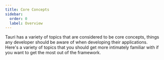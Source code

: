 ```yaml
---
title: Core Concepts
sidebar:
  order: 0
  label: Overview
---
```



Tauri has a variety of topics that are considered to be core concepts, things any developer should be aware of when developing their applications. Here's a variety of topics that you should get more intimately familiar with if you want to get the most out of the framework.

<CardGrid>
  <LinkCard
    title="Tauri Architecture"
    href="/concept/architecture/"
    description="Architecture and ecosystem."
  />
  <LinkCard
    title="Inter-Process Communication (IPC)"
    href="/concept/inter-process-communication/"
    description="The inner workings on the IPC."
  />
  <LinkCard
    title="Security"
    href="/security"
    description="How Tauri enforces security practices."
  />
  <LinkCard
    title="Process Model"
    href="/concept/process-model/"
    description="Which processes Tauri manages and why."
  />
  <LinkCard
    title="App Size"
    href="/concept/size/"
    description="How to make your app as small as possible."
  />
  <LinkCard
    title="Rendering"
    href="/concept/rendering/"
    description="What a renderer is in Tauri."
  />
</CardGrid>
